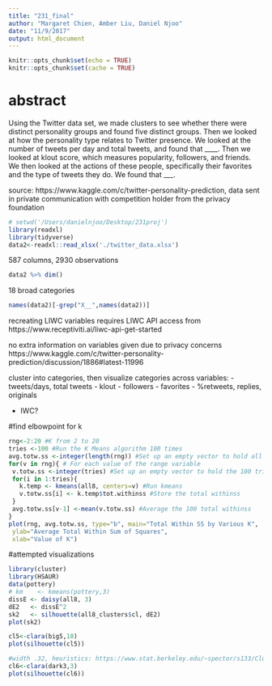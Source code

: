 ```yaml
---
title: "231_final"
author: "Margaret Chien, Amber Liu, Daniel Njoo"
date: "11/9/2017"
output: html_document
---
```


```r
knitr::opts_chunk$set(echo = TRUE)
knitr::opts_chunk$set(cache = TRUE)
```


# abstract
  Using the Twitter data set, we made clusters to see whether there were distinct personality groups and found five distinct groups. Then we looked at how the personality type relates to Twitter presence. We looked at the number of tweets per day and total tweets, and found that ____. Then we looked at klout score, which measures popularity, followers, and friends. We then looked at the actions of these people, specifically their favorites and the type of tweets they do. We found that ___.


source: https://www.kaggle.com/c/twitter-personality-prediction, data sent in private communication with competition holder from the privacy foundation

```r
# setwd('/Users/danielnjoo/Desktop/231proj')
library(readxl)
library(tidyverse)
data2<-readxl::read_xlsx('./twitter_data.xlsx')
```

587 columns, 2930 observations 
```r
data2 %>% dim()
```

18 broad categories
```r
names(data2)[-grep("X__",names(data2))]
```

recreating LIWC variables requires LIWC API access from https://www.receptiviti.ai/liwc-api-get-started

no extra information on variables given due to privacy concerns https://www.kaggle.com/c/twitter-personality-prediction/discussion/1886#latest-11996


cluster into categories, then visualize categories across variables:
- tweets/days, total tweets
- klout 
- followers
- favorites
- %retweets, replies, originals

- IWC?


#find elbowpoint for k
```r
rng<-2:20 #K from 2 to 20
tries <-100 #Run the K Means algorithm 100 times
avg.totw.ss <-integer(length(rng)) #Set up an empty vector to hold all of points
for(v in rng){ # For each value of the range variable
 v.totw.ss <-integer(tries) #Set up an empty vector to hold the 100 tries
 for(i in 1:tries){
   k.temp <- kmeans(all8, centers=v) #Run kmeans
   v.totw.ss[i] <- k.temp$tot.withinss #Store the total withinss
 }
 avg.totw.ss[v-1] <-mean(v.totw.ss) #Average the 100 total withinss
}
plot(rng, avg.totw.ss, type="b", main="Total Within SS by Various K",
 ylab="Average Total Within Sum of Squares",
 xlab="Value of K")

```

#attempted visualizations
```r
library(cluster)
library(HSAUR)
data(pottery)
# km    <- kmeans(pottery,3)
dissE <- daisy(all8, 3) 
dE2   <- dissE^2
sk2   <- silhouette(all8_clusters$cl, dE2)
plot(sk2)
```

```r
cl5<-clara(big5,10)
plot(silhouette(cl5))
```

```r
#width .32, heuristics: https://www.stat.berkeley.edu/~spector/s133/Clus.html
cl6<-clara(dark3,3)
plot(silhouette(cl6))
```





